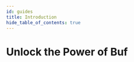 ```yaml
---
id: guides
title: Introduction
hide_table_of_contents: true
---
```



# Unlock the Power of Buf

<Cards>
  <Card
    name="Replace protoc with Buf"
    url="/how-to/replace-protoc-with-buf"
    description="Say Goodbye to protoc and Hello to Buf: A Step-by-Step Guide to Upgrading Your Protobuf workflow"
  />
  <Card
    name="How to: Iterate on modules"
    url="/how-to/iterate-on-modules"
    description="Unlock the Power of Modularity: A Guide to Iterating on Modules for Maximum Efficiency"
  />
  <Card
    name="Migrate From Protolock"
    url="/how-to/migrate-from-protolock"
    description="Streamlining your Protobuf workflow: A Guide to Migrating from Protolock to Buf"
  />
  <Card
    name="Migrate From Prototool"
    url="/how-to/migrate-from-prototool"
    description="Streamlining your Protobuf workflow: A Guide to Migrating from Prototool to Buf"
  />
  <Card
    name="Mastering Buf Breaking Change Detection: A Step-by-Step Guide"
    url="/buf/breaking/how-to"
    description="Effortlessly Navigate Breaking Changes with Buf: Master Change Detection in No Time"
  />
  <Card
    name="Building with Buf: A Comprehensive How-To Guide"
    url="/buf/build/how-to"
    description="Efficiently generate code and streamline data communication with Buf: The comprehensive guide to using Protocol Buffers."
  />
  <Card
    name="Master Buf Generate: A guide to transform development"
    url="/buf/generate/how-to"
    description="Transform your development process with Master Buf Generate: The ultimate guide to efficient code generation with Protocol Buffers."
  />
  <Card
    name="Migrating from remote generation alpha: A guide"
    url="/bsr/remote-packages/how-to"
    description="Efficiently migrate to the latest generation of remote code generation"
  />
  <Card
    name="Buf on GitHub Actions: A Setup Guide"
    url="/ci-cd/how-to"
    description="Automate your protocol buffer workflow with Buf on GitHub Actions: The ultimate guide to seamless setup."
  />
  <Card
    name="Best Practices: Module development"
    url="/buf/best-practices/module-development"
    description="Streamline your module development with the Buf Schema Registry: The ultimate guide to best practices."
  />
  <Card
    name="Best Practices: Style guide"
    url="/buf/best-practices/style-guide"
    description="Unleash the power of Protocol Buffers with the Buf Style Guide: The ultimate guide to best practices in module development."
  />
</Cards>













